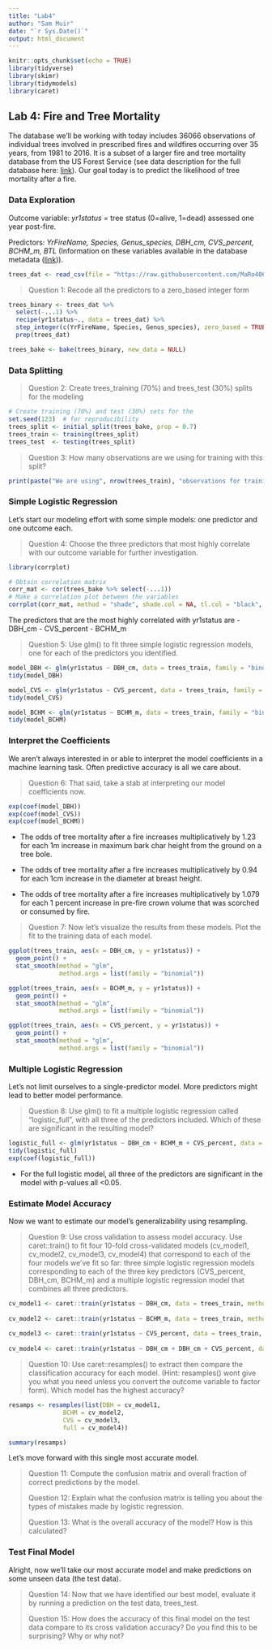 ```yaml
---
title: "Lab4"
author: "Sam Muir"
date: "`r Sys.Date()`"
output: html_document
---
```


```r
knitr::opts_chunk$set(echo = TRUE)
library(tidyverse)
library(skimr)
library(tidymodels)
library(caret)
```

## Lab 4: Fire and Tree Mortality

The database we'll be working with today includes 36066 observations of individual trees involved in prescribed fires and wildfires occurring over 35 years, from 1981 to 2016. It is a subset of a larger fire and tree mortality database from the US Forest Service (see data description for the full database here: [link](https://www.nature.com/articles/s41597-020-0522-7#Sec10)). Our goal today is to predict the likelihood of tree mortality after a fire.

### Data Exploration

Outcome variable: *yr1status* = tree status (0=alive, 1=dead) assessed one year post-fire.

Predictors: *YrFireName, Species, Genus_species, DBH_cm, CVS_percent, BCHM_m, BTL* (Information on these variables available in the database metadata ([link](https://www.fs.usda.gov/rds/archive/products/RDS-2020-0001-2/_metadata_RDS-2020-0001-2.html))).

```r
trees_dat <- read_csv(file = "https://raw.githubusercontent.com/MaRo406/eds-232-machine-learning/main/data/trees-dat.csv")
```

> Question 1: Recode all the predictors to a zero_based integer form

```r
trees_binary <- trees_dat %>%
  select(-...1) %>%
  recipe(yr1status~., data = trees_dat) %>%
  step_integer(c(YrFireName, Species, Genus_species), zero_based = TRUE) %>% # don't want to transform the numberic variables
  prep(trees_dat)

trees_bake <- bake(trees_binary, new_data = NULL)
```

### Data Splitting

> Question 2: Create trees_training (70%) and trees_test (30%) splits for the modeling

```r
# Create training (70%) and test (30%) sets for the 
set.seed(123)  # for reproducibility 
trees_split <- initial_split(trees_bake, prop = 0.7)
trees_train <- training(trees_split)
trees_test  <- testing(trees_split)
```

>
> Question 3: How many observations are we using for training with this split?

```r
print(paste("We are using", nrow(trees_train), "observations for training"))
```


### Simple Logistic Regression 

Let's start our modeling effort with some simple models: one predictor and one outcome each.

> Question 4: Choose the three predictors that most highly correlate with our outcome variable for further investigation.
>

```r
library(corrplot)

# Obtain correlation matrix
corr_mat <- cor(trees_bake %>% select(-...1))
# Make a correlation plot between the variables
corrplot(corr_mat, method = "shade", shade.col = NA, tl.col = "black", tl.srt = 45, addCoef.col = "black", cl.pos = "n", order = "original")
```

The predictors that are the most highly correlated with yr1status are 
- DBH_cm
- CVS_percent
- BCHM_m

> Question 5: Use glm() to fit three simple logistic regression models, one for each of the predictors you identified.

```r
model_DBH <- glm(yr1status ~ DBH_cm, data = trees_train, family = "binomial")
tidy(model_DBH)

model_CVS <- glm(yr1status ~ CVS_percent, data = trees_train, family = "binomial")
tidy(model_CVS)

model_BCHM <- glm(yr1status ~ BCHM_m, data = trees_train, family = "binomial")
tidy(model_BCHM)
```


### Interpret the Coefficients 

We aren't always interested in or able to interpret the model coefficients in a machine learning task. Often predictive accuracy is all we care about.

> Question 6: That said, take a stab at interpreting our model coefficients now.

```r
exp(coef(model_DBH))
exp(coef(model_CVS))
exp(coef(model_BCHM))
```

- The odds of tree mortality after a fire increases multiplicatively by 1.23 for each 1m increase in maximum bark char height from the ground on a tree bole.

- The odds of tree mortality after a fire increases multiplicatively by 0.94 for each 1cm increase in the diameter at breast height.

- The odds of tree mortality after a fire increases multiplicatively by 1.079 for each 1 percent increase in pre-fire crown volume that was scorched or consumed by fire.

> Question 7: Now let's visualize the results from these models. Plot the fit to the training data of each model.

```r
ggplot(trees_train, aes(x = DBH_cm, y = yr1status)) +
  geom_point() +
  stat_smooth(method = "glm", 
              method.args = list(family = "binomial"))

ggplot(trees_train, aes(x = BCHM_m, y = yr1status)) +
  geom_point() +
  stat_smooth(method = "glm", 
              method.args = list(family = "binomial"))

ggplot(trees_train, aes(x = CVS_percent, y = yr1status)) +
  geom_point() +
  stat_smooth(method = "glm", 
              method.args = list(family = "binomial"))
```


### Multiple Logistic Regression

Let's not limit ourselves to a single-predictor model. More predictors might lead to better model performance.

> Question 8: Use glm() to fit a multiple logistic regression called "logistic_full", with all three of the predictors included. Which of these are significant in the resulting model?

```r
logistic_full <- glm(yr1status ~ DBH_cm + BCHM_m + CVS_percent, data = trees_train, family = "binomial")
tidy(logistic_full)
exp(coef(logistic_full))
```

- For the full logistic model, all three of the predictors are significant in the model with p-values all <0.05.

### Estimate Model Accuracy

Now we want to estimate our model's generalizability using resampling.

> Question 9: Use cross validation to assess model accuracy. Use caret::train() to fit four 10-fold cross-validated models (cv_model1, cv_model2, cv_model3, cv_model4) that correspond to each of the four models we've fit so far: three simple logistic regression models corresponding to each of the three key predictors (CVS_percent, DBH_cm, BCHM_m) and a multiple logistic regression model that combines all three predictors.

```r
cv_model1 <- caret::train(yr1status ~ DBH_cm, data = trees_train, method = "glm")
  
cv_model2 <- caret::train(yr1status ~ BCHM_m, data = trees_train, method = "glm")
  
cv_model3 <- caret::train(yr1status ~ CVS_percent, data = trees_train, method = "glm")
  
cv_model4 <- caret::train(yr1status ~ DBH_cm + DBH_cm + CVS_percent, data = trees_train, method = "glm")
```

> Question 10: Use caret::resamples() to extract then compare the classification accuracy for each model. (Hint: resamples() wont give you what you need unless you convert the outcome variable to factor form). Which model has the highest accuracy?

```r
resamps <- resamples(list(DBH = cv_model1,
               BCHM = cv_model2,
               CVS = cv_model3,
               full = cv_model4))

summary(resamps)
```


Let's move forward with this single most accurate model.

> Question 11: Compute the confusion matrix and overall fraction of correct predictions by the model.
>
> Question 12: Explain what the confusion matrix is telling you about the types of mistakes made by logistic regression.
>
> Question 13: What is the overall accuracy of the model? How is this calculated?

### Test Final Model

Alright, now we'll take our most accurate model and make predictions on some unseen data (the test data).

> Question 14: Now that we have identified our best model, evaluate it by running a prediction on the test data, trees_test.
>
> Question 15: How does the accuracy of this final model on the test data compare to its cross validation accuracy? Do you find this to be surprising? Why or why not?
